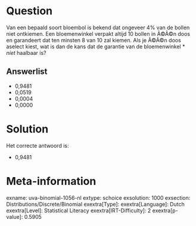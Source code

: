 Question
========

Van een bepaald soort bloembol is bekend dat ongeveer 4% van de bollen
niet ontkiemen. Een bloemenwinkel verpakt altijd 10 bollen in Ã©Ã©n doos
en garandeert dat ten minsten 8 van 10 zal kiemen. Als je Ã©Ã©n doos
aselect kiest, wat is dan de kans dat de garantie van de bloemenwinkel
* *niet* haalbaar is?

Answerlist
----------

* 0,9481
* 0,0519
* 0,0004
* 0,0000

Solution
========

Het correcte antwoord is: 

* 0,9481

Meta-information
================
exname: uva-binomial-1056-nl
extype: schoice
exsolution: 1000
exsection: Distributions/Discrete/Binomial
exextra[Type]: 
exextra[Language]: Dutch
exextra[Level]: Statistical Literacy
exextra[IRT-Difficulty]: 2
exextra[p-value]: 0.5905
